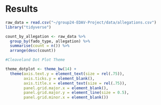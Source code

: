 # Results

```r
raw_data = read.csv("~/group24-EDAV-Project/data/allegations.csv")
library("tidyverse")
```


```r
count_by_allegation <- raw_data %>% 
  group_by(fado_type, allegation) %>% 
  summarise(count = n()) %>% 
  arrange(desc(count))
```



```r
#Cleaveland Dot Plot Theme

theme_dotplot <- theme_bw(14) +
  theme(axis.text.y = element_text(size = rel(.75)),
        axis.ticks.y = element_blank(),
        axis.title.x = element_text(size = rel(.75)),
        panel.grid.major.x = element_blank(),
        panel.grid.major.y = element_line(size = 0.5),
        panel.grid.minor.x = element_blank())
```



